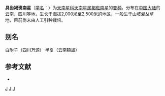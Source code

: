 {{Infraspeciesbox
| image = 
| image_caption = 
| status = 
| status_system = 
| genus = Arisaema 
| species = meleagris
| varietas = sinuatum
| authority = Buchet
}}

'''具齿褐斑南星'''（[[学名|学名]]：{{lang|la|''Arisaema meleagris'' var. ''sinuatum''}}）为[[天南星科|天南星科]][[天南星属|天南星属]][[褐斑南星|褐斑南星]]的[[变种|变种]]。分布在[[中国大陆|中国大陆]]的[[云南|云南]]、[[四川|四川]]等地，生长于海拔2,000米至2,500米的地区，一般生于山坡灌丛草地，目前尚未由人工引种栽培。

== 别名 ==
白附子（四川万源） 半夏（云南镇雄）

== 参考文献 ==
<div class="references-small">
* {{cite web| url =http://www.bioinfo.cn/db05/KmzwSpecies.php?action=view&id=25169| title =具齿褐斑南星| work =《中国高等植物数据库全库》| publisher =中国科学院微生物研究所| author =昆明植物研究所| accessdate =2009-02-25| deadurl =yes| archiveurl =https://web.archive.org/web/20160305012857/http://www.bioinfo.cn/db05/KmzwSpecies.php?action=view&id=25169| archivedate =2016-03-05}}
</div>
{{Taxonbar|from=Q10894610}}

{{DEFAULTSORT:Arisaema meleagris var. sinuatum}}
[[Category:天南星属|J]]
[[Category:云南植物|J]]
[[Category:四川植物|J]]